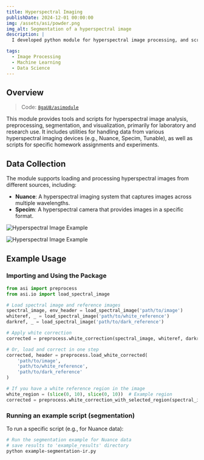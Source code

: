 ```yaml
---
title: Hyperspectral Imaging
publishDate: 2024-12-01 00:00:00
img: /assets/asi/powder.png
img_alt: Segmentation of a hyperspectral image
description: |
  I developed python module for hyperspectral image processing, and scripts for segmentation.

tags:
  - Image Processing
  - Machine Learning
  - Data Science
---
```



## Overview

> Code: [`8gaU8/asimodule`](https://github.com/8gaU8/asimodule)

This module provides tools and scripts for hyperspectral image analysis, preprocessing, segmentation, and visualization, primarily for laboratory and research use. It includes utilities for handling data from various hyperspectral imaging devices (e.g., Nuance, Specim, Tunable), as well as scripts for specific homework assignments and experiments.

## Data Collection

The module supports loading and processing hyperspectral images from different sources, including:

- **Nuance**: A hyperspectral imaging system that captures images across multiple wavelengths.
- **Specim**: A hyperspectral camera that provides images in a specific format.


![Hyperspectral Image Example](/assets/asi/spectral1.png)

![Hyperspectral Image Example](/assets/asi/spectral2.png)


## Example Usage

### Importing and Using the Package

```python
from asi import preprocess
from asi.io import load_spectral_image

# Load spectral image and reference images
spectral_image, env_header = load_spectral_image('path/to/image')
whiteref, _ = load_spectral_image('path/to/white_reference')
darkref, _ = load_spectral_image('path/to/dark_reference')

# Apply white correction
corrected = preprocess.white_correction(spectral_image, whiteref, darkref)

# Or, load and correct in one step
corrected, header = preprocess.load_white_corrected(
    'path/to/image',
    'path/to/white_reference',
    'path/to/dark_reference'
)

# If you have a white reference region in the image
white_region = (slice(0, 10), slice(0, 10))  # Example region
corrected = preprocess.white_correction_with_selected_region(spectral_image, white_region)
```

### Running an example script (segmentation)

To run a specific script (e.g., for Nuance data):

```bash
# Run the segmentation example for Nuance data
# save results to 'example_results' directory
python example-segmentation-ir.py
```
